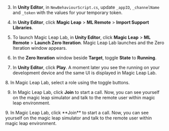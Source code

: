 <PlatformWrapper platform="unity">

3. In **Unity Editor**, in `NewBehaviourScript.cs`, update `_appID`, `_channelName` and `_token` with the values for your temporary token.

4. In **Unity Editor**, click **Magic Leap** > **ML Remote** > **Import Support Libraries**.

5. To launch Magic Leap Lab, in **Unity Editor**, click **Magic Leap** > **ML Remote** > **Launch Zero Iteration**. Magic Leap Lab launches and the Zero Iteration window appears.

6. In the **Zero Iteration** window beside **Target**, toggle **State** to **Running**.

7. In **Unity Editor**, click **Play**. A moment later you see the <Vpl k="CLIENT" /> running on your development device and the same UI is displayed in Magic Leap Lab.

<ProductWrapper product="interactive-live-streaming">
8. In Magic Leap Lab, select a role using the toggle buttons.

9. In Magic Leap Lab, click **Join** to start a call. Now, you can see yourself on the magic leap simulator and talk to the remote user within magic leap environment.
</ProductWrapper>

<ProductWrapper product="video-calling">
9. In Magic Leap Lab, click **Join** to start a call. Now, you can see yourself on the magic leap simulator and talk to the remote user within magic leap environment.
</ProductWrapper>

</PlatformWrapper>
